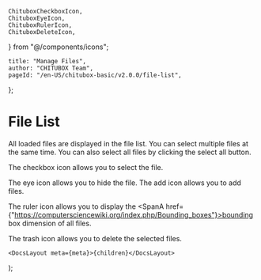 	ChituboxCheckboxIcon,
	ChituboxEyeIcon,
	ChituboxRulerIcon,
	ChituboxDeleteIcon,
} from "@/components/icons";

	title: "Manage Files",
	author: "CHITUBOX Team",
	pageId: "/en-US/chitubox-basic/v2.0.0/file-list",
};

# File List

All loaded files are displayed in the file list. You can select multiple files at the same time. You can also select all files by clicking the select all button.

<ImageContainer>
	<AntdImage
		src={"/images/docs/en-US/chitubox-basic/2.x.x/007-file-list-panel.png"}
	/>
</ImageContainer>

The checkbox icon <ChituboxCheckboxIcon /> allows you to select the file.

The eye icon <ChituboxEyeIcon /> allows you to hide the file. The add icon allows you to add files.

The ruler icon <ChituboxRulerIcon /> allows you to display the <SpanA href={"https://computersciencewiki.org/index.php/Bounding_boxes"}>bounding box</SpanA> dimension of all files.

The trash icon <ChituboxDeleteIcon /> allows you to delete the selected files.

	<DocsLayout meta={meta}>{children}</DocsLayout>
);
